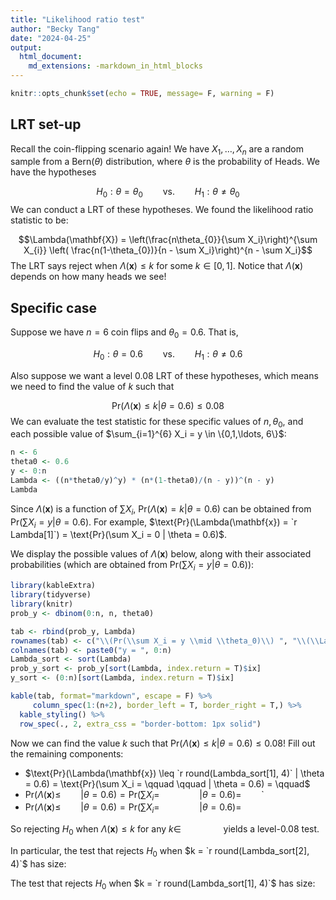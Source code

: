 ```yaml
---
title: "Likelihood ratio test"
author: "Becky Tang"
date: "2024-04-25"
output: 
  html_document:
    md_extensions: -markdown_in_html_blocks
---
```


```r
knitr::opts_chunk$set(echo = TRUE, message= F, warning = F)
```

## LRT set-up

Recall the coin-flipping scenario again! We have $X_{1},\ldots, X_{n}$ are a random sample from a $\text{Bern}(\theta)$ distribution, where $\theta$ is the probability of Heads. We have the hypotheses

$$H_{0}: \theta = \theta_{0} \qquad \text{vs.} \qquad H_{1}: \theta \neq \theta_{0}$$ We can conduct a LRT of these hypotheses. We found the likelihood ratio statistic to be:

$$\Lambda(\mathbf{X}) = \left(\frac{n\theta_{0}}{\sum X_i}\right)^{\sum X_{i}} \left( \frac{n(1-\theta_{0})}{n - \sum X_i}\right)^{n - \sum X_i}$$ The LRT says reject when $\Lambda(\mathbf{x}) \leq k$ for some $k \in [0,1]$. Notice that $\Lambda(\mathbf{x})$ depends on how many heads we see!

## Specific case

Suppose we have $n=6$ coin flips and $\theta_{0} = 0.6$. That is,

$$H_{0}: \theta = 0.6 \qquad \text{vs.} \qquad H_{1}: \theta \neq 0.6$$

Also suppose we want a level $0.08$ LRT of these hypotheses, which means we need to find the value of $k$ such that

$$\text{Pr}(\Lambda(\mathbf{x}) \leq k | \theta =  0.6) \leq 0.08$$ We can evaluate the test statistic for these specific values of $n, \theta_{0}$, and each possible value of $\sum_{i=1}^{6} X_i = y \in \{0,1,\ldots, 6\}$:

```r
n <- 6
theta0 <- 0.6
y <- 0:n
Lambda <- ((n*theta0/y)^y) * (n*(1-theta0)/(n - y))^(n - y)
Lambda
```

Since $\Lambda(\mathbf{x})$ is a function of $\sum X_i$, $\text{Pr}(\Lambda(\mathbf{x}) = k | \theta = 0.6)$ can be obtained from $\text{Pr}(\sum X_i = y |\theta = 0.6)$. For example, $\text{Pr}(\Lambda(\mathbf{x}) = `r Lambda[1]`) = \text{Pr}(\sum X_i = 0 | \theta = 0.6)$.

We display the possible values of $\Lambda(\mathbf{x})$ below, along with their associated probabilities (which are obtained from $\text{Pr}(\sum X_i = y |\theta = 0.6)$):

```r
library(kableExtra)
library(tidyverse)
library(knitr)
prob_y <- dbinom(0:n, n, theta0)

tab <- rbind(prob_y, Lambda)
rownames(tab) <- c("\\(Pr(\\sum X_i = y \\mid \\theta_0)\\) ", "\\(\\Lambda(\\mathbf{x})\\)") 
colnames(tab) <- paste0("y = ", 0:n)
Lambda_sort <- sort(Lambda)
prob_y_sort <- prob_y[sort(Lambda, index.return = T)$ix]
y_sort <- (0:n)[sort(Lambda, index.return = T)$ix]

kable(tab, format="markdown", escape = F) %>%
     column_spec(1:(n+2), border_left = T, border_right = T,) %>%
  kable_styling() %>%
  row_spec(., 2, extra_css = "border-bottom: 1px solid")
```

Now we can find the value $k$ such that $\text{Pr}(\Lambda(\mathbf{x}) \leq k | \theta = 0.6) \leq 0.08$! Fill out the remaining components:

-   $\text{Pr}(\Lambda(\mathbf{x}) \leq `r round(Lambda_sort[1], 4)` | \theta = 0.6) = \text{Pr}(\sum X_i = \qquad \qquad | \theta = 0.6) =  \qquad$ 
-   $\text{Pr}(\Lambda(\mathbf{x}) \leq \qquad | \theta = 0.6) = \text{Pr}(\sum X_i = \qquad  \qquad | \theta = 0.6)  = \qquad$`
-   $\text{Pr}(\Lambda(\mathbf{x}) \leq \qquad | \theta = 0.6) = \text{Pr}(\sum X_i = \qquad  \qquad| \theta = 0.6)  = \qquad$ 

So rejecting $H_{0}$ when $\Lambda(\mathbf{x}) \leq k$ for any $k \in \qquad \qquad$  yields a level-0.08 test.

In particular, the test that rejects $H_{0}$ when $k = `r round(Lambda_sort[2], 4)`$ has size:

The test that rejects $H_{0}$ when $k = `r round(Lambda_sort[1], 4)`$ has size: 
